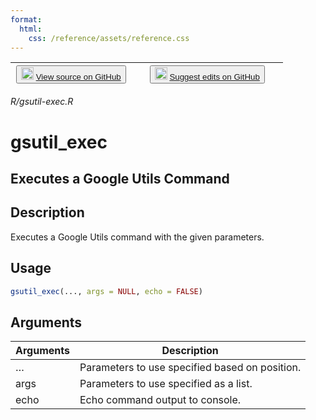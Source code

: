```yaml
---
format:
  html:
    css: /reference/assets/reference.css
---
```


| <button class="button"> ![](/reference/assets/GitHub-Mark-32px.png){width="20"} [View source on GitHub](NULL/blob/main/R/gsutil-exec.R) </button> | <button class="button"> ![](/reference/assets/GitHub-Mark-32px.png){width="20"} [Suggest edits on GitHub](NULL/edit/main/R/gsutil-exec.R) </button> |
|:------------------------------:|:--------------------------------------:|

*R/gsutil-exec.R*

# gsutil_exec

## Executes a Google Utils Command

## Description
Executes a Google Utils command with the given parameters. 


## Usage
```r
gsutil_exec(..., args = NULL, echo = FALSE) 
```

## Arguments
|Arguments|Description|
|---|---|
| ... | Parameters to use specified based on position. |
| args | Parameters to use specified as a list. |
| echo | Echo command output to console. |








